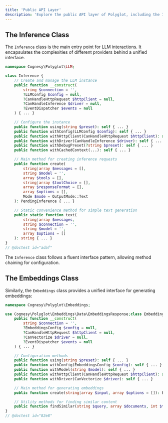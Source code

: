 ```yaml
---
title: 'Public API Layer'
description: 'Explore the public API layer of Polyglot, including the Inference and Embeddings classes.'
---
```


## The Inference Class

The `Inference` class is the main entry point for LLM interactions. It encapsulates the complexities of different providers behind a unified interface.

```php
namespace Cognesy\Polyglot\LLM;

class Inference {
    // Create and manage the LLM instance
    public function __construct(
        string $connection = '',
        ?LLMConfig $config = null,
        ?CanHandleHttpRequest $httpClient = null,
        ?CanHandleInference $driver = null,
        ?EventDispatcher $events = null
    ) { ... }

    // Configure the instance
    public function using(string $preset): self { ... }
    public function withConfig(LLMConfig $config): self { ... }
    public function withHttpClient(CanHandleHttpRequest $httpClient): self { ... }
    public function withDriver(CanHandleInference $driver): self { ... }
    public function withDebugPreset(?string $preset): self { ... }
    public function withCachedContext(...): self { ... }

    // Main method for creating inference requests
    public function create(
        string|array $messages = [],
        string $model = '',
        array $tools = [],
        string|array $toolChoice = [],
        array $responseFormat = [],
        array $options = [],
        Mode $mode = OutputMode::Text
    ): PendingInference { ... }

    // Static convenience method for simple text generation
    public static function text(
        string|array $messages,
        string $connection = '',
        string $model = '',
        array $options = []
    ): string { ... }
}
// @doctest id="adaf"
```

The `Inference` class follows a fluent interface pattern, allowing method chaining for configuration.




## The Embeddings Class

Similarly, the `Embeddings` class provides a unified interface for generating embeddings:

```php
namespace Cognesy\Polyglot\Embeddings;

use Cognesy\Polyglot\Embeddings\Data\EmbeddingsResponse;class Embeddings {
    public function __construct(
        string $connection = '',
        ?EmbeddingsConfig $config = null,
        ?CanHandleHttpRequest $httpClient = null,
        ?CanVectorize $driver = null,
        ?EventDispatcher $events = null
    ) { ... }

    // Configuration methods
    public function using(string $preset): self { ... }
    public function withConfig(EmbeddingsConfig $config): self { ... }
    public function withModel(string $model): self { ... }
    public function withHttpClient(CanHandleHttpRequest $httpClient): self { ... }
    public function withDriver(CanVectorize $driver): self { ... }

    // Main method for generating embeddings
    public function create(string|array $input, array $options = []): EmbeddingsResponse { ... }

    // Utility methods for finding similar content
    public function findSimilar(string $query, array $documents, int $topK = 5): array { ... }
}
// @doctest id="82e8"
```
